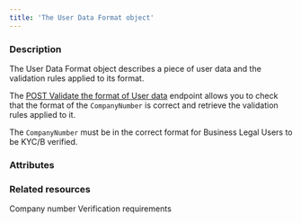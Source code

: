 ```yaml
---
title: 'The User Data Format object'
---
```


  
### Description
The User Data Format object describes a piece of user data and the validation rules applied to its format.  

The [POST Validate the format of User data](/api-reference/user-data-format/validate-user-data-format) endpoint allows you to check that the format of the `CompanyNumber` is correct and retrieve the validation rules applied to it.

The `CompanyNumber` must be in the correct format for Business Legal Users to be KYC/B verified.

### Attributes  

<CompanyNumber />

### Related resources

<CardGroup cols={2}>
    <Card title="Guide" href="/guides/users/verification/company-number">
    Company number
    </Card>    
    <Card title="Guide" href="/guides/users/verification/requirements">
    Verification requirements
    </Card>    
</CardGroup>